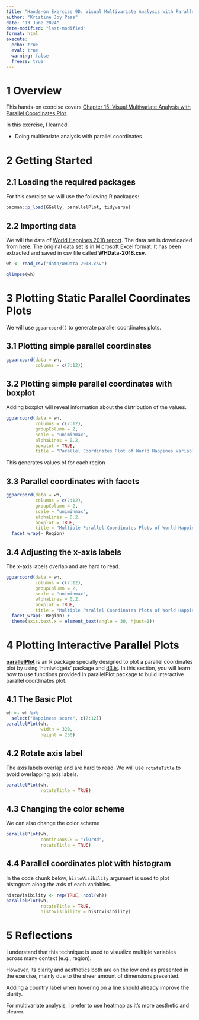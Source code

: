 ```yaml
---
title: "Hands-on Exercise 9D: Visual Multivariate Analysis with Parallel Coordinates Plot"
author: "Kristine Joy Paas"
date: "13 June 2024"
date-modified: "last-modified"
format: html
execute: 
  echo: true
  eval: true
  warning: false
  freeze: true
---
```


# 1 Overview

This hands-on exercise covers [Chapter 15: Visual Multivariate Analysis with Parallel Coordinates Plot](https://r4va.netlify.app/chap15).

In this exercise, I learned:

-   Doing multivariate analysis with parallel coordinates

# 2 Getting Started

## 2.1 Loading the required packages

For this exercise we will use the following R packages:

```r
pacman::p_load(GGally, parallelPlot, tidyverse)
```

## 2.2 Importing data

We will the data of [World Happines 2018 report](https://worldhappiness.report/ed/2018/). The data set is downloaded from [here](https://s3.amazonaws.com/happiness-report/2018/WHR2018Chapter2OnlineData.xls). The original data set is in Microsoft Excel format. It has been extracted and saved in csv file called **WHData-2018.csv**.

```r
wh <- read_csv("data/WHData-2018.csv")

glimpse(wh)
```

# 3 Plotting Static Parallel Coordinates Plots

We will use `ggparcoord()` to generate parallel coordinates plots.

## 3.1 Plotting simple parallel coordinates

```r
ggparcoord(data = wh, 
           columns = c(7:12))
```

## 3.2 Plotting simple parallel coordinates with boxplot

Adding boxplot will reveal information about the distribution of the values.

```r
ggparcoord(data = wh, 
           columns = c(7:12), 
           groupColumn = 2,
           scale = "uniminmax",
           alphaLines = 0.2,
           boxplot = TRUE, 
           title = "Parallel Coordinates Plot of World Happines Variables")
```

This generates values of for each region

## 3.3 Parallel coordinates with facets

```r
ggparcoord(data = wh, 
           columns = c(7:12), 
           groupColumn = 2,
           scale = "uniminmax",
           alphaLines = 0.2,
           boxplot = TRUE, 
           title = "Multiple Parallel Coordinates Plots of World Happines Variables by Region") +
  facet_wrap(~ Region)
```

## 3.4 Adjusting the x-axis labels

The x-axis labels overlap and are hard to read.

```r
ggparcoord(data = wh, 
           columns = c(7:12), 
           groupColumn = 2,
           scale = "uniminmax",
           alphaLines = 0.2,
           boxplot = TRUE, 
           title = "Multiple Parallel Coordinates Plots of World Happines Variables by Region") +
  facet_wrap(~ Region) + 
  theme(axis.text.x = element_text(angle = 30, hjust=1))
```

# 4 Plotting Interactive Parallel Plots

[**parallelPlot**](https://cran.r-project.org/web/packages/parallelPlot/) is an R package specially designed to plot a parallel coordinates plot by using ‘htmlwidgets’ package and [d3.js](https://d3js.org/). In this section, you will learn how to use functions provided in parallelPlot package to build interactive parallel coordinates plot.

## 4.1 The Basic Plot

```r
wh <- wh %>%
  select("Happiness score", c(7:12))
parallelPlot(wh,
             width = 320,
             height = 250)
```

## 4.2 Rotate axis label

The axis labels overlap and are hard to read. We will use `rotateTitle` to avoid overlapping axis labels.

```r
parallelPlot(wh,
             rotateTitle = TRUE)
```

## 4.3 Changing the color scheme

We can also change the color scheme

```r
parallelPlot(wh,
             continuousCS = "YlOrRd",
             rotateTitle = TRUE)
```

## 4.4 Parallel coordinates plot with histogram

In the code chunk below, `histoVisibility` argument is used to plot histogram along the axis of each variables.

```r
histoVisibility <- rep(TRUE, ncol(wh))
parallelPlot(wh,
             rotateTitle = TRUE,
             histoVisibility = histoVisibility)
```

# 5 Reflections

I understand that this technique is used to visualize multiple variables across many context (e.g., region).

However, its clarity and aesthetics both are on the low end as presented in the exercise, mainly due to the sheer amount of dimensions presented.

Adding a country label when hovering on a line should already improve the clarity.

For multivariate analysis, I prefer to use heatmap as it's more aesthetic and clearer.
